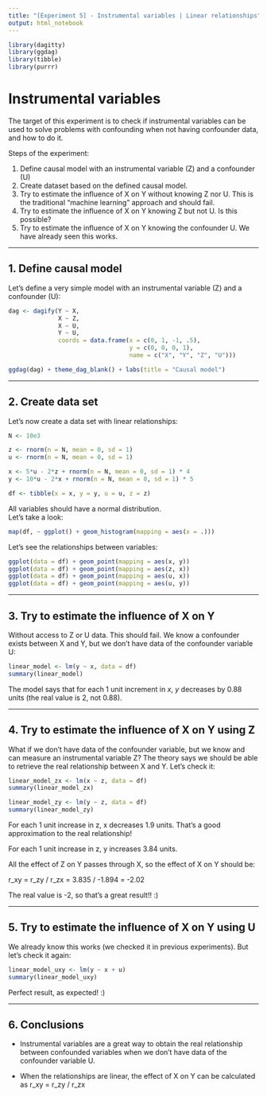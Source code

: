 ```yaml
---
title: "[Experiment 5] - Instrumental variables | Linear relationships"
output: html_notebook
---
```


```r
library(dagitty)
library(ggdag)
library(tibble)
library(purrr)
```


# Instrumental variables

The target of this experiment is to check if instrumental variables can be used to solve problems with confounding when not having confounder data, and how to do it.

Steps of the experiment:

1. Define causal model with an instrumental variable (Z) and a confounder (U)
2. Create dataset based on the defined causal model.
3. Try to estimate the influence of X on Y without knowing Z nor U. This is the traditional "machine learning" approach and should fail.
4. Try to estimate the influence of X on Y knowing Z but not U. Is this possible?
5. Try to estimate the influence of X on Y knowing the confounder U. We have already seen this works.

---

## 1. Define causal model

Let's define a very simple model with an instrumental variable (Z) and a confounder (U):

```r
dag <- dagify(Y ~ X,
              X ~ Z,
              X ~ U,
              Y ~ U,
              coords = data.frame(x = c(0, 1, -1, .5), 
                                  y = c(0, 0, 0, 1), 
                                  name = c("X", "Y", "Z", "U")))

ggdag(dag) + theme_dag_blank() + labs(title = "Causal model")
```

---

## 2. Create data set

Let's now create a data set with linear relationships:

```r
N <- 10e3

z <- rnorm(n = N, mean = 0, sd = 1)
u <- rnorm(n = N, mean = 0, sd = 1)

x <- 5*u - 2*z + rnorm(n = N, mean = 0, sd = 1) * 4
y <- 10*u - 2*x + rnorm(n = N, mean = 0, sd = 1) * 5

df <- tibble(x = x, y = y, u = u, z = z)
```

All variables should have a normal distribution.  
Let's take a look:

```r
map(df, ~ ggplot() + geom_histogram(mapping = aes(x = .)))
```

Let's see the relationships between variables:

```r
ggplot(data = df) + geom_point(mapping = aes(x, y))
ggplot(data = df) + geom_point(mapping = aes(z, x))
ggplot(data = df) + geom_point(mapping = aes(u, x))
ggplot(data = df) + geom_point(mapping = aes(u, y))
```

---

## 3. Try to estimate the influence of X on Y

Without access to Z or U data. This should fail. We know a confounder exists between X and Y, but we don't have data of the confounder variable U:

```r
linear_model <- lm(y ~ x, data = df)
summary(linear_model)
```

The model says that for each 1 unit increment in *x*, *y* decreases by 0.88 units (the real value is 2, not 0.88).

---

## 4. Try to estimate the influence of X on Y using Z

What if we don't have data of the confounder variable, but we know and can measure an instrumental variable Z? The theory says we should be able to retrieve the real relationship between X and Y. Let's check it:

```r
linear_model_zx <- lm(x ~ z, data = df)
summary(linear_model_zx)

linear_model_zy <- lm(y ~ z, data = df)
summary(linear_model_zy)
```

For each 1 unit increase in z, x decreases 1.9 units. That's a good approximation to the real relationship!

For each 1 unit increase in z, y increases 3.84 units.

All the effect of Z on Y passes through X, so the effect of X on Y should be:

r_xy = r_zy / r_zx = 3.835 / -1.894 = -2.02

The real value is -2, so that's a great result!! :)

---

## 5. Try to estimate the influence of X on Y using U

We already know this works (we checked it in previous experiments). But let's check it again:

```r
linear_model_uxy <- lm(y ~ x + u)
summary(linear_model_uxy)
```

Perfect result, as expected! :)

---

## 6. Conclusions

* Instrumental variables are a great way to obtain the real relationship between confounded variables when we don't have data of the confounder variable U.

* When the relationships are linear, the effect of X on Y can be calculated as r_xy = r_zy / r_zx

